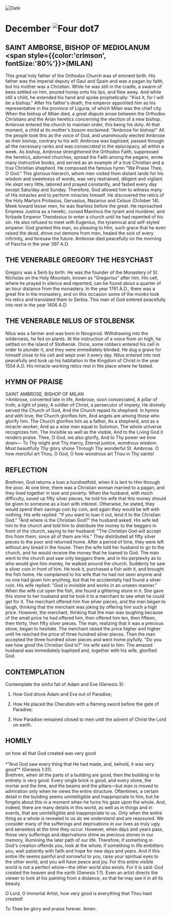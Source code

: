 
<RunningHead />
<Image src="/title-imprint.png" height={68} width={50} alt="Date" className="title-imprint"/>

# <div id="date">December <Image className="four-dot" src="/four-dot.png" height={15} width={15} alt="Four dot" />7</div>

## SAINT AMBORSE, BISHOP OF MEDIOLANUM <br /><span style={{color:'crimson', fontSize:'80%'}}>(MILAN)</span>

This great holy father of the Orthodox Church was of eminent birth. His father was the imperial deputy of Gaul and Spain and was a pagan by faith, but his mother was a Christian. While he was still in the cradle, a swarm of bees settled on him, poured honey onto his lips, and flew away. And while still a child, he extended his hand and spoke prophetically: "Kiss it, for I will be a bishop." After his father's death, the emperor appointed him as his representative in the province of Liguria, of which Milan was the chief city. When the bishop of Milan died, a great dispute arose between the Orthodox Christians and the Arian heretics concerning the election of a new bishop. Ambrose entered the church to maintain order, this being his duty. At that moment, a child at its mother's bosom exclaimed: "Ambrose for bishop!" All the people took this as the voice of God, and unanimously elected Ambrose as their bishop, contrary to his will. Ambrose was baptized, passed through all the necessary ranks and was consecrated to the episcopacy, all within a week. As bishop, Ambrose strengthened the Orthodox Faith, suppressed the heretics, adorned churches, spread the Faith among the pagans, wrote many instructive books, and served as an example of a true Christian and a true Christian shepherd. He composed the famous hymn "We Praise Thee, O God." This glorious hierarch, whom men visited from distant lands for his wisdom and sweetness of words, was very restrained, diligent and vigilant. He slept very little, labored and prayed constantly, and fasted every day except Saturday and Sunday. Therefore, God allowed him to witness many of His miracles and to perform miracles himself. He discovered the relics of the Holy Martyrs Protasius, Gervasius, Nazarius and Celsus (October 14). Meek toward lesser men, he was fearless before the great. He reproached Empress Justina as a heretic, cursed Maximus the tyrant and murderer, and forbade Emperor Theodosius to enter a church until he had repented of his sin. He also refused to meet with Eugenius, the tyrannical and self-styled emperor. God granted this man, so pleasing to Him, such grace that he even raised the dead, drove out demons from men, healed the sick of every infirmity, and foresaw the future. Ambrose died peacefully on the morning of Pascha in the year 397 A.D.

## THE VENERABLE GREGORY THE HESYCHAST

Gregory was a Serb by birth. He was the founder of the Monastery of St. Nicholas on the Holy Mountain, known as "Gregoriou" after him. His cell, where he prayed in silence and repented, can be found about a quarter of an hour distance from the monastery. In the year 1761 A.D., there was a great fire in the monastery, and on this occasion some of the monks took his relics and translated them to Serbia. This man of God entered peacefully into rest in the year 1406 A.D.

## THE VENERABLE NILUS OF STOLBENSK

Nilus was a farmer and was born in Novgorod. Withdrawing into the wilderness, he fed on plants. At the instruction of a voice from on high, he settled on the island of Stolbensk. Once, some robbers entered his cell in order to plunder it, and they were immediately blinded. He dug a grave for himself close to his cell and wept over it every day. Nilus entered into rest peacefully and took up his habitation in the Kingdom of Christ in the year 1554 A.D. His miracle-working relics rest in the place where he fasted.


## HYMN OF PRAISE
<div style={{textAlign:'center', color:'crimson', fontWeight:'bold'}}>
SAINT AMBROSE, BISHOP OF MILAN
</div>
>Ambrose, converted late in life,  
Ambrose, soon consecrated,  
A pillar of truth, a light of piety,  
A soldier of Christ, a persecutor of impiety,  
He divinely served the Church of God,  
And the Church repaid its shepherd.  
In hymns and with love, the Church glorifies him,  
And angels are among those who glorify him.  
The Church glorifies him as a father,  
As a shepherd, and as a miracle-worker;  
And as a wise man equal to Solomon,  
The whole universe recognizes him,  
The invisible as well as the visible,  
And to the Living God it renders praise.  
Thee, O God, we also glorify,  
And to Thy power we bow down—  
To Thy might and Thy mercy,  
Eternal justice, wondrous wisdom.  
Most beautifully Thy glory shone  
Through Thy wonderful St. Ambrose.  
O how merciful art Thou, O God,  
O how wondrous art Thou in Thy saints!  


## REFLECTION

Brethren, God returns a loan a hundredfold, when it is lent to Him through the poor. At one time, there was a Christian woman married to a pagan, and they lived together in love and poverty. When the husband, with much difficulty, saved up fifty silver pieces, he told his wife that this money should be given to someone as a loan with interest. Otherwise, he stated, they would spend their savings coin by coin, and again they would be left with nothing. His wife replied: "If you want to loan it out, lend it to the Christian God." "And where is the Christian God?" the husband asked. His wife led him to the church and told him to distribute the money to the beggars in front of the church, saying to her husband: "The Christian God will accept this from them, since all of them are His." They distributed all fifty silver pieces to the poor and returned home. After a period of time, they were left without any bread in the house. Then the wife told her husband to go to the church, and he would receive the money that he loaned to God. The man went to the church and saw only beggars there, and in his perplexity as to who would give him money, he walked around the church. Suddenly he saw a silver coin in front of him. He took it, purchased a fish with it, and brought the fish home. He complained to his wife that he had not seen anyone and no one had given him anything, but that he accidentally had found a silver coin. His wife replied: "God is invisible and works in an unseen manner." When the wife cut open the fish, she found a glittering stone in it. She gave this stone to her husband and he took it to a merchant to see what he could get for it. The merchant offered him five silver pieces, and the man began to laugh, thinking that the merchant was joking by offering him such a high price. However, the merchant, thinking that the man was laughing because of the small price he had offered him, then offered him ten, then fifteen, then thirty, then fifty silver pieces. The man, realizing that it was a precious stone, began to hesitate. The merchant raised the price higher and higher until he reached the price of three hundred silver pieces. Then the man accepted the three hundred silver pieces and went home joyfully. "Do you see how good the Christian God is?" his wife said to him. The amazed husband was immediately baptized and, together with his wife, glorified God.


## CONTEMPLATION

Contemplate the sinful fall of Adam and Eve (Genesis 3):

1. How God drove Adam and Eve out of Paradise;

2. How He placed the Cherubim with a flaming sword before the gate of Paradise;

3. How Paradise remained closed to men until the advent of Christ the Lord on earth.


## HOMILY
<div style={{textAlign:'center', color:'crimson', fontWeight:'bold'}}>
on how all that God created was very good
</div>
<br />
<div style={{textAlign:'right'}}>
*"And God saw every thing that He had made, and, behold, it was very good"* (Genesis 1:31).
</div>
Brethren, when all the parts of a building are good, then the building in its entirety is very good. Every single brick is good, and every stone, the mortar and the lime, and the beams and the pillars—but man is moved to admiration only when he views the entire structure. Oftentimes, a certain detail in the building seems unintelligible and inappropriate to him, but he forgets about this in a moment when he turns his gaze upon the whole. And, indeed, there are many details in this world, as well as in things and in events, that are unintelligible and inappropriate to us. Only when the entire thing as a whole is revealed to us do we understand and are reassured. We consider many of the sufferings and deprivations in our lives as truly ugly and senseless at the time they occur. However, when days and years pass, those very sufferings and deprivations shine as precious stones in our memory, illumining the later path of our life. Therefore, if something in God's creation offends you, look at the whole; if something in life embitters you, wait patiently with faith and hope for new days and years. And if this entire life seems painful and sorrowful to you, raise your spiritual eyes to the other world, and you will have peace and joy. For this entire visible world is not a perfect whole—the other world also exists. For it is said: God created the heaven and the earth (Genesis 1:1). Even an artist directs the viewer to look at his painting from a distance, so that he may see it in all its beauty.

O Lord, O Immortal Artist, how very good is everything that Thou hast created!

To Thee be glory and praise forever. Amen.

